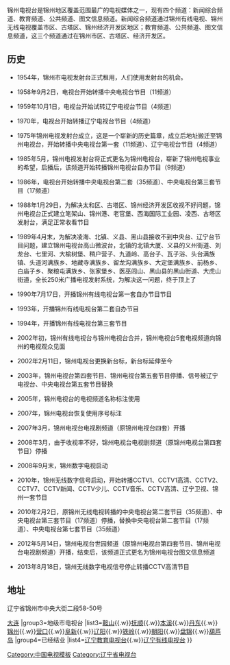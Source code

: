 {{prose|time=2014-09-14T05:23:33+00:00}}
{{unreferenced|time=2014-09-14T05:23:33+00:00}}
{{電視網資訊
| 電視網名稱     = 锦州电视台<br />
| 類型           = [[有線電視|有線電視]]、[[无线电视|无线电视]]
| 國家           = {{PRC}}
| 創立日期       = 1985年5月
| 所有節目       = 锦州新闻、直播锦州、都市新居、精彩锦州、健康锦州、新视点、都市快报、买房参考、家装精点、新居热线、一周楼市、爱车世界、图文节目
| 官方網站       = http://www.lnjztv.com
|}}
锦州电视台是锦州地区覆盖范围最广的电视媒体之一，现有四个频道：新闻综合频道、教育频道、公共频道、图文信息频道。新闻综合频道通过锦州有线电视、锦州无线电视覆盖市区、古塔区、锦州经济开发区地区；教育频道、公共频道、图文信息频道，这三个频道通过在锦州市区、古塔区、经济开发区。

==历史==

*1954年，锦州市电视发射台正式租用，人们使用发射台的机会。

*1958年9月2日，电视台开始转播中央电视台节目（11频道）

*1959年10月1日，电视台开始试转辽宁电视台节目（4频道）

*1970年，电视台开始转播辽宁电视台节目（4频道）

*1975年锦州电视发射台成立，这是一个崭新的历史篇章，成立后地址搬迁至锦州电视台，开始转播中央电视台第一套（11频道）、辽宁电视台节目（4频道）

*1985年5月，锦州电视发射台将正式更名为锦州电视台，崭新了锦州电视事业的希望，启播后，该频道开始转播锦州电视台自办节目（9频道）

*1986年，电视台开始转播中央电视台第二套（35频道）、中央电视台第三套节目（17频道）

*1988年1月29日，为解决太和区、古塔区、锦州经济开发区收视不好问题，锦州电视台正式建立笔架山、锦州港、老官堡、西海国际工业园、凌西、古塔区发射台，满足正常收看节目

*1989年4月末，为解决凌海、北镇、义县、黑山县接收不到中央台、辽宁台节目问题，建立锦州电视台高山微波台，北镇的北镇大厦、义县的义州街道、刘龙台、七里河、大榆树堡、稍户营子、九道岭、高台子、瓦子浴、头台满族镇、头道河满族乡、地藏寺满族乡、留龙沟满族乡、大定堡满族乡、前杨乡、白庙子乡、聚粮屯满族乡、张家堡乡、医巫闾山、黑山县的黑山街道、大虎山街道，全长250米广播电视发射系统，为解决这一问题，终于顶上了

*1990年7月17日，开播锦州有线电视台第一套自办节目节目

*1993年，开播锦州有线电视台第二套自办节目

*1994年，开播锦州有线电视台第三套节目

*2002年初，锦州有线电视台与锦州电视台合并，锦州电视台5套电视频道向锦州的电视观众见面

*2002年2月11日，锦州电视台更换新台标，新台标延伸至今

*2003年，锦州电视台第四套节目、锦州电视台第五套节目停播、信号被辽宁电视台、中央电视台第五套节目替换

*2005年，锦州电视台的电视频道名称标注使用

*2007年，锦州电视台恢复使用序号标注

*2007年3月，锦州电视台电视剧频道（原锦州电视台四套）开播

*2008年3月，由于收视率不好，锦州电视台电视剧频道（原锦州电视台第四套节目）停播

*2008年9月末，锦州数字电视启动

*2010年，锦州无线数字信号启动，开始转播CCTV1、CCTV1高清、CCTV2、CCTV7、CCTV新闻、CCTV少儿、CCTV音乐、CCTV高清、辽宁卫视、锦州一套节目

*2010年2月2日，原锦州无线电视转播的中央电视台第二套节目（35频道）、中央电视台第三套节目（17频道）停播，替换中央电视台第二套节目（17频道）、中央电视台第七套节目（35频道）

*2012年5月14日，锦州电视台世园频道（原锦州电视台第四套节目、锦州电视台电视剧频道）开播，结束后，该频道正式更名为锦州电视台图文信息频道

*2013年8月18日，锦州无线数字电视信号停止转播CCTV高清节目

==地址==

辽宁省锦州市中央大街二段58-50号

{{Navbox
|name=辽宁省的电视台
|title=[[辽宁省|辽宁省]]的[[电视台|电视台]]
|group1=省级电视台
|list1=[[辽宁广播电视台|辽宁广播电视台]]
|group2=副省级城市电视台
|list2=[[沈阳广播电视台|沈阳]]{{.w}}[[大连电视台|大连]]
|group3=地级市电视台
|list3=[[鞍山电视台|鞍山]]{{.w}}[[抚顺电视台|抚顺]]{{.w}}[[本溪广播电视台|本溪]]{{.w}}[[丹东广播电视台|丹东]]{{.w}}[[锦州电视台|锦州]]{{.w}}[[营口电视台|营口]]{{.w}}[[阜新电视台|阜新]]{{.w}}[[辽阳电视台|辽阳]]{{.w}}[[铁岭电视台|铁岭]]{{.w}}[[朝阳电视台|朝阳]]{{.w}}[[盘锦电视台|盘锦]]{{.w}}[[葫芦岛电视台|葫芦岛]]
|group4=已经结业
|list4=[[辽宁广播电视台#关于辽宁教育电视台|辽宁教育电视台]]{{.w}}[[辽宁有线电视台|辽宁有线电视台]]
}}<noinclude>
[[Category:中国电视模板|Category:中国电视模板]]
</noinclude>
[[Category:辽宁省电视台|Category:辽宁省电视台]]
